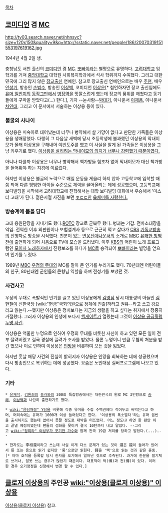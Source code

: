 [[목차]]

== [[코미디언]] 겸 [[MC]] ==
http://tv03.search.naver.net/nhnsvc?size=120x150&quality=9&q=http://sstatic.naver.net/people/186/20070319151553197619162.jpg

1944년 4월 2일 생.

충청남도 서천 출신의 [[코미디언]] 겸 [[MC]]. [[뽀빠이]]라는 별명으로 유명하다. [[고려대학교]] 임학과를 거쳐 [[중앙대학교]] 대학원 사회복지학과에서 석사 학위까지 수여했다. 그리고 대한민국에 그리 많지 않은 [[장교]]출신 연예인. 참고로 장교출신 연예인으로는 배우 [[주현]], 배우 [[안성기]], 방송인 [[손범수]], 방송인 [[이상벽]], 코미디언 [[이상운]][* 첨언하자면 장교 출신임에도 [[유머 일번지]]의 [[동작그만]]에서 [[병장]]역을 맛깔스럽게 했는데 장교의 품위를 해쳤다고 동기들에게 구박을 받았다고(...) 한다.], 기자 --눈사람--[[박대기]], 아나운서 [[이재용]], 아나운서 [[차인태]], 그리고 이 문서에서 서술하는 이상용 등이 있다.

=== 불굴의 사나이 ===
이상용은 미숙아로 태어났는데 너무나 병약해서 살 가망이 없다고 판단한 가족들은 이상용을 생매장했다. 다행히 그 다음날 새벽에 당시 초등학생에 불과했던 이상용의 막내이모가 몰래 이상용을 구해내어 야반도주를 했고 이 사실을 알게 된 가족들은 이상용을 그냥 키우기로 했다. [http://www.newsen.com/news_view.php?uid=200809251100491001 이상용을 살리려는 막내이모의 의지가 너무나 강력했기 때문이였다.] 

아니나 다를까 이상용은 너무나 병약해서 책가방들 힘조차 없어 막내이모가 대신 책가방을 들어줘야 하는 지경에 이르렀다. 

하지만 이상용은 불굴의 노력으로 매일 운동을 게을리 하지 않아 고등학교에 입학할 때쯤 되어 다른 평범한 아이들 수준으로 체력을 끌어올리는 데에 성공했으며, 고등학교때 보디빌딩을 시작해서 고려대학교에 진학해서는 대학 보디빌딩 대회에서 우승해서 '미스터 고대'가 된다. 젊은시절 사진을 보면 [[ㅎㄷㄷ]]한 [http://interview365.com/wys2/file_attach/2007/12/01/1196472515-65.jpg 육체미를 자랑한다.]

=== 방송계에 몸을 담다 ===
고대 응원단장을 지내기도 했다.[[ROTC]] 장교로 군복무 했다. 병과는 기갑. 전차소대장을 역임. 전역한 이후 외판원이나 보험설계사 등으로 근근히 먹고 살다가 [[CBS]] [[기독교방송]]의 진행자로 방송을 시작했다. 친분이 있는 [[변웅전]]아나운서의 소개로 [[MBC]] [[유쾌한 청백전]]에 출연하게 되어 처음으로 TV에 모습을 드러냈다. 이후 [[KBS]]의 어린이 노래 프로그램인 [[모이자 노래하자]]에서 진행보조를 하다가 [[MC]]로 승격되어 [[뽀빠이]]라는 별명을 얻으며 인기를 누렸다.

1989년 [[MBC]] [[우정의 무대]]의 MC를 맡아 큰 인기를 누리기도 했다. 70년대엔 어린이들의 친구, 80년대엔 군인들의 큰형님 역할을 하며 전성기를 보냈던 것.

=== 사건사고 ===
우정의 무대로 폭발적인 인기를 끌고 있던 이상용에게 [[김영삼]] 당시 대통령의 아들인 [[김현철]]이 신한국당 [wiki:"헌금"국회의원으로 정계에 진출]하라고 권유--라고 쓰고 강요라고 읽는다.--했지만 이상용은 정치보다는 지금의 생활을 하고 싶다는 취지에서 정중히 거절했다. 그러자 이상용의 인생에 또다시 [[헬게이트]]가 열렸는데 그것이 [[이상용 공금횡령 누명 사건]].

이상용은 억울한 누명으로 인하여 우정의 무대를 비롯한 자신이 하고 있던 모든 일이 전부 잘려버렸고 결국 경찰에 끌려가 조사를 받았다. 물론 누명이니 만큼 무혐의 처분을 받긴 했으나 이로 인하여 이상용은 [[인망]]을 비롯하여 모든 것을 잃었다.

하지만 훗날 해당 사건의 진실이 밝혀지자 이상용은 인망을 회복하는 데에 성공했으며 다시 방송인으로 복귀하는 데에 성공했다. 요즘은 노인대상 실버프로그램에 나오고 있다.

=== 기타 ===
 * [[유재석]], [[김원희]]의 [[놀러와]]의 300회 특집방송에서는 대한민국의 원로 MC 3인방으로 [[송해]], [[이상벽]]과 나란히 출연하기도 했다.

 * [[wiki:"음담패설" Y담]]을 비롯해 각종 유머를 수첩 수백권에다 적어두고 써먹는다고 하며, 머리속에는 유머가 1000개 이상 들어있다고 한다. '이상용의 폭소열차'라는 유머 음반을 출시하기도 했는데 없어서 못팔 정도로 대박을 터뜨렸다. 어느 정도냐 하면 한 편만 하고 끝낼 예정이였는데 팬들의 성화를 못이겨 결국 10탄까지 내고 말았다. --그리고 [[wiki:"정희라" 여성부가 포기한 가수]]와 함께 전곡 19금 처리를 당하고 말았다.(...).--

 * 한자로는 李相瀧이라고 쓰는데 사실 이게 다소 문제가 있는 것이 瀧은 龍이 들어가 있어서 룡 또는 용으로 읽기 쉽지만 '롱'으로만 읽힌다. 鐸을 '택'으로 읽는 것과 같은 혼동.[* 아마 호적을 등록할 당시 한자를 오기해서 일어난 것으로 추측된다. 과거에 한문을 필기체로 쓰거나, 잘못 쓰는 경우가 많았기 때문이다. 대표적이 박(博)과 전(傳)이 있다. 이러한 경우 오기정정을 신청해서 변경 할 수 있다.]
== [[클로저 이상용]]의 주인공 [[wiki:"이상용(클로저 이상용)" 이상용]] ==
[[이상용(클로저 이상용)]] 참고.

